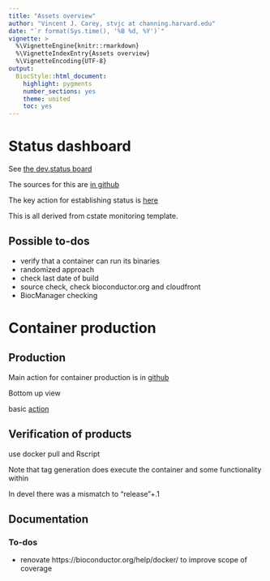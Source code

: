 ```yaml
---
title: "Assets overview"
author: "Vincent J. Carey, stvjc at channing.harvard.edu"
date: "`r format(Sys.time(), '%B %d, %Y')`"
vignette: >
  %\VignetteEngine{knitr::rmarkdown}
  %\VignetteIndexEntry{Assets overview}
  %\VignetteEncoding{UTF-8}
output:
  BiocStyle::html_document:
    highlight: pygments
    number_sections: yes
    theme: united
    toc: yes
---
```


# Status dashboard

See [the dev.status board](https://dev.status.bioconductor.org)

The sources for this are [in github](https://github.com/bioconductor/status.bioconductor.org)

The key action for establishing status is [here](https://github.com/Bioconductor/status.bioconductor.org/blob/main/.github/workflows/checks.yaml)

This is all derived from cstate monitoring template.

## Possible to-dos

- verify that a container can run its binaries
- randomized approach
- check last date of build
- source check, check bioconductor.org and cloudfront
- BiocManager checking

# Container production

## Production
Main action for container production is in [github](https://github.com/bioconductor/bioconductor_docker)

Bottom up view

basic [action](https://github.com/Bioconductor/bioconductor_docker/blob/devel/.github/workflows/build_containers.yaml)

## Verification of products

use docker pull and Rscript 

Note that tag generation does execute the container and some functionality within

In devel there was a mismatch to "release"+.1

## Documentation
### To-dos 
- renovate https://bioconductor.org/help/docker/ to improve scope of coverage

